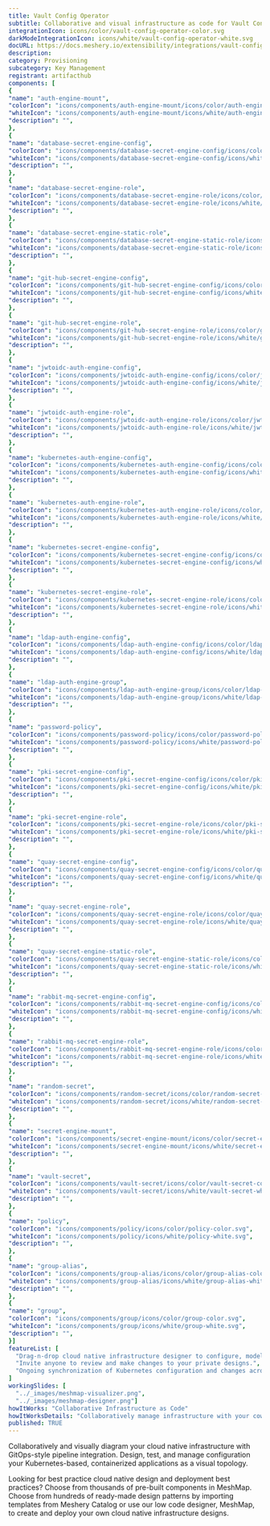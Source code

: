 ```yaml
---
title: Vault Config Operator
subtitle: Collaborative and visual infrastructure as code for Vault Config Operator
integrationIcon: icons/color/vault-config-operator-color.svg
darkModeIntegrationIcon: icons/white/vault-config-operator-white.svg
docURL: https://docs.meshery.io/extensibility/integrations/vault-config-operator
description: 
category: Provisioning
subcategory: Key Management
registrant: artifacthub
components: [
{
"name": "auth-engine-mount",
"colorIcon": "icons/components/auth-engine-mount/icons/color/auth-engine-mount-color.svg",
"whiteIcon": "icons/components/auth-engine-mount/icons/white/auth-engine-mount-white.svg",
"description": "",
},
{
"name": "database-secret-engine-config",
"colorIcon": "icons/components/database-secret-engine-config/icons/color/database-secret-engine-config-color.svg",
"whiteIcon": "icons/components/database-secret-engine-config/icons/white/database-secret-engine-config-white.svg",
"description": "",
},
{
"name": "database-secret-engine-role",
"colorIcon": "icons/components/database-secret-engine-role/icons/color/database-secret-engine-role-color.svg",
"whiteIcon": "icons/components/database-secret-engine-role/icons/white/database-secret-engine-role-white.svg",
"description": "",
},
{
"name": "database-secret-engine-static-role",
"colorIcon": "icons/components/database-secret-engine-static-role/icons/color/database-secret-engine-static-role-color.svg",
"whiteIcon": "icons/components/database-secret-engine-static-role/icons/white/database-secret-engine-static-role-white.svg",
"description": "",
},
{
"name": "git-hub-secret-engine-config",
"colorIcon": "icons/components/git-hub-secret-engine-config/icons/color/git-hub-secret-engine-config-color.svg",
"whiteIcon": "icons/components/git-hub-secret-engine-config/icons/white/git-hub-secret-engine-config-white.svg",
"description": "",
},
{
"name": "git-hub-secret-engine-role",
"colorIcon": "icons/components/git-hub-secret-engine-role/icons/color/git-hub-secret-engine-role-color.svg",
"whiteIcon": "icons/components/git-hub-secret-engine-role/icons/white/git-hub-secret-engine-role-white.svg",
"description": "",
},
{
"name": "jwtoidc-auth-engine-config",
"colorIcon": "icons/components/jwtoidc-auth-engine-config/icons/color/jwtoidc-auth-engine-config-color.svg",
"whiteIcon": "icons/components/jwtoidc-auth-engine-config/icons/white/jwtoidc-auth-engine-config-white.svg",
"description": "",
},
{
"name": "jwtoidc-auth-engine-role",
"colorIcon": "icons/components/jwtoidc-auth-engine-role/icons/color/jwtoidc-auth-engine-role-color.svg",
"whiteIcon": "icons/components/jwtoidc-auth-engine-role/icons/white/jwtoidc-auth-engine-role-white.svg",
"description": "",
},
{
"name": "kubernetes-auth-engine-config",
"colorIcon": "icons/components/kubernetes-auth-engine-config/icons/color/kubernetes-auth-engine-config-color.svg",
"whiteIcon": "icons/components/kubernetes-auth-engine-config/icons/white/kubernetes-auth-engine-config-white.svg",
"description": "",
},
{
"name": "kubernetes-auth-engine-role",
"colorIcon": "icons/components/kubernetes-auth-engine-role/icons/color/kubernetes-auth-engine-role-color.svg",
"whiteIcon": "icons/components/kubernetes-auth-engine-role/icons/white/kubernetes-auth-engine-role-white.svg",
"description": "",
},
{
"name": "kubernetes-secret-engine-config",
"colorIcon": "icons/components/kubernetes-secret-engine-config/icons/color/kubernetes-secret-engine-config-color.svg",
"whiteIcon": "icons/components/kubernetes-secret-engine-config/icons/white/kubernetes-secret-engine-config-white.svg",
"description": "",
},
{
"name": "kubernetes-secret-engine-role",
"colorIcon": "icons/components/kubernetes-secret-engine-role/icons/color/kubernetes-secret-engine-role-color.svg",
"whiteIcon": "icons/components/kubernetes-secret-engine-role/icons/white/kubernetes-secret-engine-role-white.svg",
"description": "",
},
{
"name": "ldap-auth-engine-config",
"colorIcon": "icons/components/ldap-auth-engine-config/icons/color/ldap-auth-engine-config-color.svg",
"whiteIcon": "icons/components/ldap-auth-engine-config/icons/white/ldap-auth-engine-config-white.svg",
"description": "",
},
{
"name": "ldap-auth-engine-group",
"colorIcon": "icons/components/ldap-auth-engine-group/icons/color/ldap-auth-engine-group-color.svg",
"whiteIcon": "icons/components/ldap-auth-engine-group/icons/white/ldap-auth-engine-group-white.svg",
"description": "",
},
{
"name": "password-policy",
"colorIcon": "icons/components/password-policy/icons/color/password-policy-color.svg",
"whiteIcon": "icons/components/password-policy/icons/white/password-policy-white.svg",
"description": "",
},
{
"name": "pki-secret-engine-config",
"colorIcon": "icons/components/pki-secret-engine-config/icons/color/pki-secret-engine-config-color.svg",
"whiteIcon": "icons/components/pki-secret-engine-config/icons/white/pki-secret-engine-config-white.svg",
"description": "",
},
{
"name": "pki-secret-engine-role",
"colorIcon": "icons/components/pki-secret-engine-role/icons/color/pki-secret-engine-role-color.svg",
"whiteIcon": "icons/components/pki-secret-engine-role/icons/white/pki-secret-engine-role-white.svg",
"description": "",
},
{
"name": "quay-secret-engine-config",
"colorIcon": "icons/components/quay-secret-engine-config/icons/color/quay-secret-engine-config-color.svg",
"whiteIcon": "icons/components/quay-secret-engine-config/icons/white/quay-secret-engine-config-white.svg",
"description": "",
},
{
"name": "quay-secret-engine-role",
"colorIcon": "icons/components/quay-secret-engine-role/icons/color/quay-secret-engine-role-color.svg",
"whiteIcon": "icons/components/quay-secret-engine-role/icons/white/quay-secret-engine-role-white.svg",
"description": "",
},
{
"name": "quay-secret-engine-static-role",
"colorIcon": "icons/components/quay-secret-engine-static-role/icons/color/quay-secret-engine-static-role-color.svg",
"whiteIcon": "icons/components/quay-secret-engine-static-role/icons/white/quay-secret-engine-static-role-white.svg",
"description": "",
},
{
"name": "rabbit-mq-secret-engine-config",
"colorIcon": "icons/components/rabbit-mq-secret-engine-config/icons/color/rabbit-mq-secret-engine-config-color.svg",
"whiteIcon": "icons/components/rabbit-mq-secret-engine-config/icons/white/rabbit-mq-secret-engine-config-white.svg",
"description": "",
},
{
"name": "rabbit-mq-secret-engine-role",
"colorIcon": "icons/components/rabbit-mq-secret-engine-role/icons/color/rabbit-mq-secret-engine-role-color.svg",
"whiteIcon": "icons/components/rabbit-mq-secret-engine-role/icons/white/rabbit-mq-secret-engine-role-white.svg",
"description": "",
},
{
"name": "random-secret",
"colorIcon": "icons/components/random-secret/icons/color/random-secret-color.svg",
"whiteIcon": "icons/components/random-secret/icons/white/random-secret-white.svg",
"description": "",
},
{
"name": "secret-engine-mount",
"colorIcon": "icons/components/secret-engine-mount/icons/color/secret-engine-mount-color.svg",
"whiteIcon": "icons/components/secret-engine-mount/icons/white/secret-engine-mount-white.svg",
"description": "",
},
{
"name": "vault-secret",
"colorIcon": "icons/components/vault-secret/icons/color/vault-secret-color.svg",
"whiteIcon": "icons/components/vault-secret/icons/white/vault-secret-white.svg",
"description": "",
},
{
"name": "policy",
"colorIcon": "icons/components/policy/icons/color/policy-color.svg",
"whiteIcon": "icons/components/policy/icons/white/policy-white.svg",
"description": "",
},
{
"name": "group-alias",
"colorIcon": "icons/components/group-alias/icons/color/group-alias-color.svg",
"whiteIcon": "icons/components/group-alias/icons/white/group-alias-white.svg",
"description": "",
},
{
"name": "group",
"colorIcon": "icons/components/group/icons/color/group-color.svg",
"whiteIcon": "icons/components/group/icons/white/group-white.svg",
"description": "",
}]
featureList: [
  "Drag-n-drop cloud native infrastructure designer to configure, model, and deploy your workloads.",
  "Invite anyone to review and make changes to your private designs.",
  "Ongoing synchronization of Kubernetes configuration and changes across any number of clusters."
]
workingSlides: [
  "../_images/meshmap-visualizer.png",
  "../_images/meshmap-designer.png"]
howItWorks: "Collaborative Infrastructure as Code"
howItWorksDetails: "Collaboratively manage infrastructure with your coworkers synchronously sharing the same designs."
published: TRUE
---
```

<p>

</p>
<p>
    Collaboratively and visually diagram your cloud native infrastructure with GitOps-style pipeline integration. Design, test, and manage configuration your Kubernetes-based, containerized applications as a visual topology.
</p>
<p>
    Looking for best practice cloud native design and deployment best practices? Choose from thousands of pre-built components in MeshMap. Choose from hundreds of ready-made design patterns by importing templates from Meshery Catalog or use our low code designer, MeshMap, to create and deploy your own cloud native infrastructure designs.
</p>
